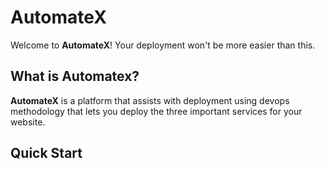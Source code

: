 # AutomateX
Welcome to **AutomateX**! Your deployment won't be more easier than this.

## What is Automatex?
**AutomateX** is a platform that assists with deployment using devops methodology that lets you deploy the three important services for your website.

## Quick Start


<Counters />


